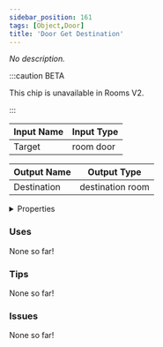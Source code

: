 ```yaml
---
sidebar_position: 161
tags: [Object,Door]
title: 'Door Get Destination'
---
```


*No description.*



:::caution BETA

This chip is unavailable in Rooms V2.

:::


<EsbSvg />

| Input Name | Input Type |
|-----------|-----------|
| Target | room door |

| Output Name | Output Type |
|-----------|-----------|
| Destination | destination room |


<details>
  <summary>Properties</summary>
  <div>
    <div>
    <table>
      <thead>
        <tr>
          <th>Is beta required?</th>
          <th>❌</th>
        </tr>
        <tr>
          <th>Is this chip a trolling risk?</th>
          <th>❌</th>
        </tr>
        <tr>
          <th>Is this chip a role assignment risk?</th>
          <th>❌</th>
        </tr>
        <tr>
          <th>Chip UUID</th>
          <th>5f0eb749-1c4e-46fb-b2d1-4faaf69446bb</th>
        </tr>
      </thead>
    </table>
    </div>
  </div>
</details>

### Uses

None so far!

### Tips

None so far!

### Issues

None so far!
